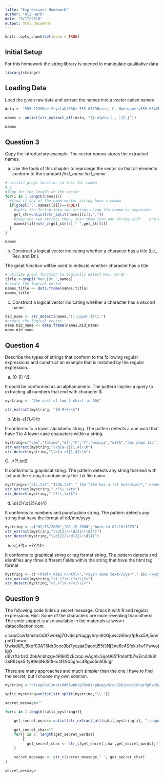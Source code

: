 ---
title: "Expressions Homework"
author: "Ali Harb"
date: "9/17/2016"
output: html_document
---

```{r setup, include=FALSE}
knitr::opts_chunk$set(echo = TRUE)
```
## Initial Setup 

For this homework the string library is needed to manipulate qualitative data

```{r loading lib}
library(stringr)
```

## Loading Data

Load the given raw data and extract the names into a vector called names 

```{r Data}
data <- "555-1239Moe Szyslak(636) 555-0113Burns, C. Montgomery555-6542Rev. Timothy Lovejoy555 8904Ned Flanders636-555-3226Simpson, Homer5553642Dr. Julius Hibbert"
 
names <- unlist(str_extract_all(data, "[[:alpha:]., ]{2,}"))

names
```

## Question 3

Copy the introductory example. The vector *names* stores the extracted names.

a) Use the tools of this chapter to rearrange the vector so that all elements conform to the standard *first_name last_name*.

```{r (3.a)}
# utilize grepl function to test for camma
# g
#loop for the length of the vector 
for(i in 1:length(names)){
  #find if any of the name vector string have a comma    
  if(grepl(',',names[[i]])==TRUE){
    #split the String into two strings using the comma as separator
    get_str=unlist(str_split(names[[i]],","))
    #Swap the two string; then, join them into one string with    one-character space in between 
    names[[i]]=str_c(get_str[2]," ",get_str[1])
  }
}

names
```

b) Construct a logical vector indicating whether a character has a title (i.e., Rev. and Dr.).

The grepl function will be used to indicate whether character has a title.

```{r (3.b)}

# utilize grepl function to logically detect Rev. OR Dr.
title <-grepl("Rev.|Dr.",names)
#create the logical vector 
names_title <- data.frame(names,title)
names_title
```

c) Construct a logical vector indicating whether a character has a second name.


```{r (3.c)}
mid_name <- str_detect(names,"[[:upper:]]\\.")
#create the logical vector
name.mid_name <- data.frame(names,mid_name)
name.mid_name
```

## Question 4

Describe the types of strings that conform to the following regular expressions and
construct an example that is matched by the regular expression.

a. [0-9]+\\$

It could be conformed as an alphanumeric. The pattern implies a query to extracting all numbers that end with character $

```{r (4.a)}
mystring <- "the cost of two t-shirt is 50$"

str_extract(mystring, "[0-9]+\\$")

```

b. \\b[a-z]{1,4}\\b

It conforms to a lower alphabetic string. The pattern detects a one word that have 1 to 4 lower case characters within a string.

```{r (4.b)}
mystring=c("can","fatime","of","F","f","wxsvyz","with","abc popo 12c","d12c")
str_extract(mystring,"\\b[a-z]{1,4}\\b")
str_detect(mystring,"\\b[a-z]{1,4}\\b")
```

C. .*?\\.txt$

It conforms to graphical string. The pattern detects any string that end with .txt and the string it contain only the .txt file name. 

```{r (4.c)}

mystring=c("ali.txt","123&.txt"," the file has a.txt extension"," names.txt","alex.ipt")
str_extract(mystring,".*?\\.txt$")
str_detect(mystring,".*?\\.txt$")

```

d. \\d{2}/\\d{2}/\\d{4}

It conforms to numbers and punctuation string. The pattern detects any string that have the format of dd/mm/yyyy

```{r (4.d)}

mystring <- c("02/15/2000","02-15-2000","born in 02/15/1975")
str_extract(mystring,"\\d{2}/\\d{2}/\\d{4}")
str_detect(mystring,"\\d{2}/\\d{2}/\\d{4}")

```

e. <(.+?)>.+?</\\1>

It conforms to graphical string or tag format string. The pattern detects and identifies any three different fields within the string that have the html tag format

```{r (4.e)}

mystring <- c("<html> Alex </html>","<xyz> some text</xyz>"," abc <xyz> some text</xyz>")
str_extract(mystring,"<(.+?)>.+?</\\1>")
str_detect(mystring,"<(.+?)>.+?</\\1>")

```

## Question 9

The following code hides a secret message. Crack it with R and regular expressions.Hint: Some of the characters are more revealing than others! The code snippet is also available in the materials at www.r-datacollection.com.

clcopCow1zmstc0d87wnkig7OvdicpNuggvhryn92Gjuwczi8hqrfpRxs5Aj5dwpn0Tanwo
Uwisdij7Lj8kpf03AT5Idr3coc0bt7yczjatOaootj55t3Nj3ne6c4Sfek.r1w1YwwojigO
d6vrfUrbz2.2bkAnbhzgv4R9i05zEcrop.wAgnb.SqoU65fPa1otfb7wEm24k6t3sR9zqe5
fy89n6Nd5t9kc4fE905gmc4Rgxo5nhDk!gr

There are many approaches and much simpler than the one I have to find the secret, but I choose my own solution.

```{r (9)}
mystring <-"clcopCow1zmstc0d87wnkig7OvdicpNuggvhryn92Gjuwczi8hqrfpRxs5Aj5dwpn0TanwoUwisdij7Lj8kpf03AT5Idr3coc0bt7yczjatOaootj55t3Nj3ne6c4Sfek.r1w1YwwojigOd6vrfUrbz2.2bkAnbhzgv4R9i05zEcrop.wAgnb.SqoU65fPa1otfb7wEm24k6t3sR9zqe5fy89n6Nd5t9kc4fE905gmc4Rgxo5nhDk!gr"

split_mystring=unlist(str_split(mystring,"\\."))

secret_message=""

for(i in 1:length(split_mystring)){
  
    get_secret_words<-unlist(str_extract_all(split_mystring[i], "[:upper:]"))
    
    get_secret_char=""
    for(j in 1: length(get_secret_words))
        {
          get_secret_char <- str_c(get_secret_char,get_secret_words[j])
    }
    
    secret_message <- str_c(secret_message," ", get_secret_char)
}

secret_message 
```


